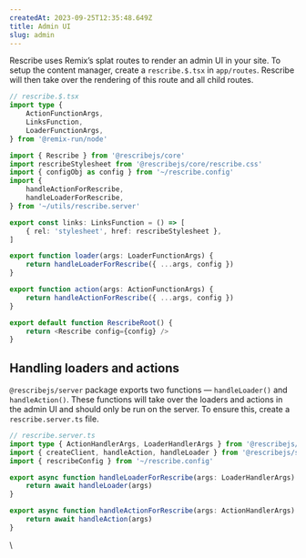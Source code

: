 ```yaml
---
createdAt: 2023-09-25T12:35:48.649Z
title: Admin UI
slug: admin
---
```


Rescribe uses Remix’s splat routes to render an admin UI in your site. To setup the content manager, create a `rescribe.$.tsx` in `app/routes`. Rescribe will then take over the rendering of this route and all child routes.

```typescript
// rescribe.$.tsx
import type {
	ActionFunctionArgs,
	LinksFunction,
	LoaderFunctionArgs,
} from '@remix-run/node'

import { Rescribe } from '@rescribejs/core'
import rescribeStylesheet from '@rescribejs/core/rescribe.css'
import { configObj as config } from '~/rescribe.config'
import {
	handleActionForRescribe,
	handleLoaderForRescribe,
} from '~/utils/rescribe.server'

export const links: LinksFunction = () => [
	{ rel: 'stylesheet', href: rescribeStylesheet },
]

export function loader(args: LoaderFunctionArgs) {
	return handleLoaderForRescribe({ ...args, config })
}

export function action(args: ActionFunctionArgs) {
	return handleActionForRescribe({ ...args, config })
}

export default function RescribeRoot() {
	return <Rescribe config={config} />
}
```

## Handling loaders and actions

`@rescribejs/server` package exports two functions — `handleLoader()` and `handleAction()`. These functions will take over the loaders and actions in the admin UI and should only be run on the server. To ensure this, create a `rescribe.server.ts` file.

```typescript
// rescribe.server.ts
import type { ActionHandlerArgs, LoaderHandlerArgs } from '@rescribejs/server'
import { createClient, handleAction, handleLoader } from '@rescribejs/server'
import { rescribeConfig } from '~/rescribe.config'

export async function handleLoaderForRescribe(args: LoaderHandlerArgs) {
	return await handleLoader(args)
}

export async function handleActionForRescribe(args: ActionHandlerArgs) {
	return await handleAction(args)
}
```

\

